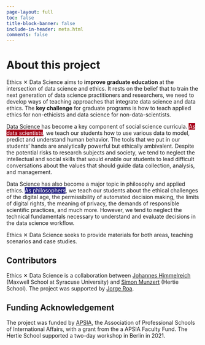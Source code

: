 ```yaml
---
page-layout: full
toc: false
title-block-banner: false
include-in-header: meta.html
comments: false
---
```


# About this project

Ethics &#x2715; Data Science aims to **improve graduate education** at the intersection of data science and ethics. It rests on the belief that to train the next generation of data science practitioners and researchers, we need to develop ways of teaching approaches that integrate data science and data ethics. The **key challenge** for graduate programs is how to teach applied ethics for non-ethicists and data science for non-data-scientists.

Data Science has become a key component of social science curricula. <mark style="background-color: #a6001a; color: white">As data scientists</mark>, we teach our students how to use various data to model, predict and understand human behavior. The tools that we put in our students’ hands are analytically powerful but ethically ambivalent. Despite the potential risks to research subjects and society, we tend to neglect the intellectual and social skills that would enable our students to lead difficult conversations about the values that should guide data collection, analysis, and management.

Data Science has also become a major topic in philosophy and applied ethics. <mark style="background-color: #222081; color: white">As philosophers</mark>, we teach our students about the ethical challenges of the digital age, the permissibility of automated decision making, the limits of digital rights, the meaning of privacy, the demands of responsible scientific practices, and much more. However, we tend to neglect the technical fundamentals necessary to understand and evaluate decisions in the data science workflow.

Ethics &#x2715; Data Science seeks to provide materials for both areas, teaching scenarios and case studies.

## Contributors

Ethics &#x2715; Data Science is a collaboration between [Johannes Himmelreich](https://www.johanneshimmelreich.net) (Maxwell School at Syracuse University) and [Simon Munzert](https://simonmunzert.com) (Hertie School). The project was supported by [Jorge Roa](https://www.linkedin.com/in/jorge-roac).

## Funding Acknowledgement

The project was funded by [APSIA](https://apsia.org), the Association of Professional Schools of International Affairs, with a grant from the a APSIA Faculty Fund. The Hertie School supported a two-day workshop in Berlin in 2021.


<!--
::: {.grid}

::: {.g-col-4}
This column takes 1/3 of the page
:::

::: {.g-col-8}
This column takes 2/3 of the page
:::

:::
-->
